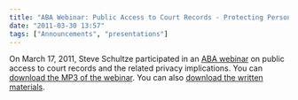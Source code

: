 ```yaml
---
title: "ABA Webinar: Public Access to Court Records - Protecting Personal Sensitive Information"
date: "2011-03-30 13:57"
tags: ["Announcements", "presentations"]
---
```


On March 17, 2011, Steve Schultze participated in an [ABA
webinar](http://apps.americanbar.org/cle/programs/t11par1.html) on
public access to court records and the related privacy implications. You
can [download the MP3 of the
webinar](https://recap.s3.amazonaws.com/20110317_citp_abacle_Public_Access_to_Court_Records.mp3).
You can also [download the written
materials](http://recap.s3.amazonaws.com/20110317_citp_abacle_Public_Access_to_Court_Records-Written_Materials.pdf).
